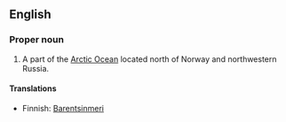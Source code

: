 ==English==

===Proper noun===
{{en-proper noun}}

# A part of the [[Arctic Ocean]] located north of Norway and northwestern Russia. 

====Translations====
{{top}}
*Finnish: [[Barentsinmeri]]
{{bottom}}